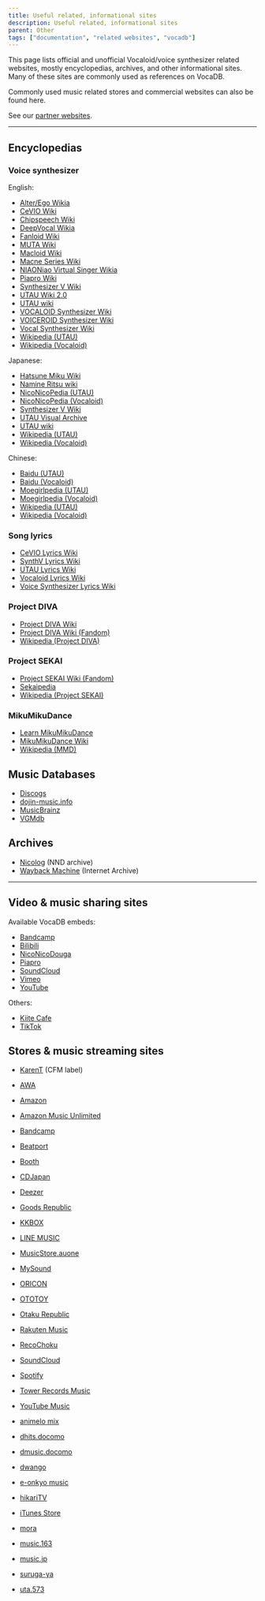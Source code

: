---
title: Useful related, informational sites
description: Useful related, informational sites
parent: Other
tags: ["documentation", "related websites", "vocadb"]
---

This page lists official and unofficial Vocaloid/voice synthesizer related websites, mostly encyclopedias, archives, and other informational sites. Many of these sites are commonly used as references on VocaDB.

Commonly used music related stores and commercial websites can also be found here.

See our [partner websites](/docs/documentation/vocadb-partner-websites).

----

## Encyclopedias

### Voice synthesizer

English:
* [Alter/Ego Wikia](https://alterego.fandom.com/wiki/Alter/Ego_Wikia)
* [CeVIO Wiki](https://cevio.fandom.com/wiki/CeVIO_Wiki)
* [Chipspeech Wiki](https://chipspeech.fandom.com/wiki/Chipspeech_Wiki)
* [DeepVocal Wikia](https://deepvocal.fandom.com/wiki/DeepVocal_Wikia)
* [Fanloid Wiki](https://fanloid.fandom.com/wiki/Fanloid_Wiki)
* [MUTA Wiki](https://muta.fandom.com/wiki/MUTA_Wiki)
* [Macloid Wiki](https://macloid.fandom.com/wiki/Macloid_Wiki)
* [Macne Series Wiki](https://macneseries.fandom.com/wiki/Macne_Series_Wiki)
* [NIAONiao Virtual Singer Wikia](https://niaoniao.fandom.com/wiki/NIAONiao_Virtual_Singer_Wikia)
* [Piapro Wiki](https://piapro.fandom.com/wiki/Piapro_Studio_Wiki)
* [Synthesizer V Wiki](https://synthv.fandom.com/wiki/SynthV_Wiki)
* [UTAU Wiki 2.0](http://utau.wikidot.com/)
* [UTAU wiki](https://utau.fandom.com/wiki/UTAU_wiki)
* [VOCALOID Synthesizer Wiki](https://vocaloid.fandom.com/wiki/Vocaloid_Wiki)
* [VOICEROID Synthesizer Wiki](https://voiceroid.fandom.com/wiki/Voiceroid_Wiki)
* [Vocal Synthesizer Wiki](https://vocalsynth.fandom.com/wiki/Vocal_Synthesizer_Wiki)
* [Wikipedia (UTAU)](https://en.wikipedia.org/wiki/Utau)
* [Wikipedia (Vocaloid)](https://en.wikipedia.org/wiki/Vocaloid)

Japanese:
* [Hatsune Miku Wiki](https://w.atwiki.jp/hmiku/)
* [Namine Ritsu wiki](https://w.atwiki.jp/voc2vip/)
* [NicoNicoPedia (UTAU)](https://dic.nicovideo.jp/a/utau)
* [NicoNicoPedia (Vocaloid)](https://dic.nicovideo.jp/a/vocaloid)
* [Synthesizer V Wiki](https://synthesizer-v.fandom.com/ja/wiki/Synthesizer_V_%E6%97%A5%E6%9C%AC%E8%AA%9E%E9%9D%9E%E5%85%AC%E5%BC%8F_Wiki)
* [UTAU Visual Archive](http://utaudatabase.wiki.fc2.com/)
* [UTAU wiki](https://w.atwiki.jp/utauuuta/)
* [Wikipedia (UTAU)](https://ja.wikipedia.org/wiki/UTAU)
* [Wikipedia (Vocaloid)](https://ja.wikipedia.org/wiki/VOCALOID)

Chinese:
* [Baidu (UTAU)](https://baike.baidu.com/item/%E6%AD%8C%E5%A3%B0%E5%90%88%E6%88%90%E5%B7%A5%E5%85%B7UTAU/54212211)
* [Baidu (Vocaloid)](https://baike.baidu.com/item/VOCALOID/9690119)
* [Moegirlpedia (UTAU)](https://zh.moegirl.org.cn/UTAU)
* [Moegirlpedia (Vocaloid)](https://zh.moegirl.org.cn/VOCALOID)
* [Wikipedia (UTAU)](https://zh.wikipedia.org/wiki/Utau)
* [Wikipedia (Vocaloid)](https://zh.wikipedia.org/wiki/VOCALOID)

### Song lyrics

* [CeVIO Lyrics Wiki](https://cevio-lyrics.fandom.com/wiki/CeVIO_Lyrics_Wiki)
* [SynthV Lyrics Wiki](https://synthv-lyrics.fandom.com/wiki/SynthV_Lyrics_Wiki)
* [UTAU Lyrics Wiki](https://utaulyrics.fandom.com/wiki/UTAU_Lyrics_Wiki:UTAU_Lyrics_Wiki)
* [Vocaloid Lyrics Wiki](https://vocaloidlyrics.fandom.com/wiki/Vocaloid_Lyrics_Wiki)
* [Voice Synthesizer Lyrics Wiki](https://voicesynthlyrics.fandom.com/wiki/Voice_Synthesizer_Lyrics_Wiki)

### Project DIVA

* [Project DIVA Wiki](https://projectdiva.wiki/wiki/Main_Page)
* [Project DIVA Wiki (Fandom)](https://project-diva.fandom.com/wiki/Project_DIVA_Wiki)
* [Wikipedia (Project DIVA)](https://en.wikipedia.org/wiki/Hatsune_Miku:_Project_DIVA)

### Project SEKAI

* [Project SEKAI Wiki (Fandom)](https://projectsekai.fandom.com/wiki/Project_SEKAI_Wiki)
* [Sekaipedia](https://www.sekaipedia.org/wiki/Main_Page)
* [Wikipedia (Project SEKAI)](https://en.wikipedia.org/wiki/Hatsune_Miku:_Colorful_Stage!)

### MikuMikuDance

* [Learn MikuMikuDance](https://learnmmd.com/)
* [MikuMikuDance Wiki](https://mikumikudance.fandom.com/wiki/MikuMikuDance_Wiki)
* [Wikipedia (MMD)](https://en.wikipedia.org/wiki/MikuMikuDance)

## Music Databases

* [Discogs](https://www.discogs.com/)
* [dojin-music.info](https://www.dojin-music.info/genre/3)
* [MusicBrainz](https://musicbrainz.org/)
* [VGMdb](https://vgmdb.net/)

## Archives

* [Nicolog](https://www.nicolog.jp/) (NND archive)
* [Wayback Machine](http://web.archive.org/) (Internet Archive)

----

## Video & music sharing sites

Available VocaDB embeds:
* [Bandcamp](https://bandcamp.com/)
* [Bilibili](https://www.bilibili.com/)
* [NicoNicoDouga](https://www.nicovideo.jp/)
* [Piapro](https://piapro.jp/)
* [SoundCloud](https://soundcloud.com/)
* [Vimeo](https://vimeo.com/)
* [YouTube](https://www.youtube.com/)

Others:
* [Kiite Cafe](https://cafe.kiite.jp/)
* [TikTok](https://www.tiktok.com/)

## Stores & music streaming sites

* [KarenT](https://karent.jp/) (CFM label)

* [AWA](https://awa.fm/)
* [Amazon](https://www.amazon.co.jp/)
* [Amazon Music Unlimited](https://music.amazon.co.jp/)
* [Bandcamp](https://bandcamp.com/)
* [Beatport](https://www.beatport.com/)
* [Booth](https://booth.pm/ja)
* [CDJapan](https://www.cdjapan.co.jp/)
* [Deezer](https://www.deezer.com/ja/)
* [Goods Republic](https://goodsrepublic.com/)
* [KKBOX](https://www.kkbox.com/jp/ja/)
* [LINE MUSIC](https://lin.ee/)
* [MusicStore.auone](https://musicstore.auone.jp/)
* [MySound](https://mysound.jp/)
* [ORICON](https://music.oricon.co.jp/)
* [OTOTOY](https://ototoy.jp/)
* [Otaku Republic](https://otakurepublic.com/)
* [Rakuten Music](https://music.rakuten.co.jp/)
* [RecoChoku](https://recochoku.jp/)
* [SoundCloud](https://soundcloud.com/)
* [Spotify](https://open.spotify.com/)
* [Tower Records Music](https://music.tower.jp/)
* [YouTube Music](https://music.youtube.com/)
* [animelo mix](https://pc.animelo.jp/)
* [dhits.docomo](https://dhits.docomo.ne.jp/)
* [dmusic.docomo](https://dmusic.docomo.ne.jp/)
* [dwango](https://pc.dwango.jp/)
* [e-onkyo music](https://www.e-onkyo.com/)
* [hikariTV](https://music.hikaritv.net/)
* [iTunes Store](https://music.apple.com/jp/)
* [mora](https://mora.jp/)
* [music.163](https://music.163.com/)
* [music.jp](https://music-book.jp/)
* [suruga-ya](https://www.suruga-ya.jp/)
* [uta.573](https://uta.573.jp/)